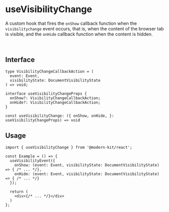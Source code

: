 # useVisibilityChange

A custom hook that fires the `onShow` callback function when the `visibilitychange` event occurs, that is, when the content of the browser tab is visible, and the `onHide` callback function when the content is hidden.

<br />

## Interface
```tsx
type VisibilityChangeCallbackAction = (
  event: Event,
  visibilityState: DocumentVisibilityState
) => void;

interface useVisibilityChangeProps {
  onShow?: VisibilityChangeCallbackAction;
  onHide?: VisibilityChangeCallbackAction;
}

const useVisibilityChange: ({ onShow, onHide, }: useVisibilityChangeProps) => void
```

## Usage
```tsx
import { useVisibilityChange } from '@modern-kit/react';

const Example = () => {
  useVisibilityEvent({
    onShow: (event: Event, visibilityState: DocumentVisibilityState) => { /* ... */},
    onHide: (event: Event, visibilityState: DocumentVisibilityState) => { /* ... */}
  });

  return (
    <div>{/* ... */}</div>
  )
};
```